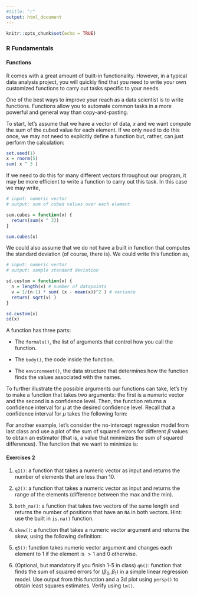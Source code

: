 ```yaml
---
#title: "r"
output: html_document
---
```


```r
knitr::opts_chunk$set(echo = TRUE)
```

### R Fundamentals 
#### Functions

R comes with a great amount of built-in functionality. However, in a typical data analysis project, you will quickly find that you need to write your own customized functions to carry out tasks specific to your needs. 

One of the best ways to improve your reach as a data scientist is to write functions. Functions allow you to automate common tasks in a more powerful and general way than copy-and-pasting. 

To start, let's assume that we have a vector of data, $x$ and we want compute the sum of the cubed value for each element. If we only need to do this once, we may not need to explicitly define a function but, rather, can just perform the calculation:

```r
set.seed(1)
x = rnorm(5)
sum( x ^ 3 )
```

If we need to do this for many different vectors throughout our program, it may be more efficient to write a function to carry out this task. In this case we may write,

```r
# input: numeric vector
# output: sum of cubed values over each element

sum.cubes = function(x) {
  return(sum(x ^ 3))
}

sum.cubes(x)
```

We  could also assume that we do not have a built in function that computes the standard deviation (of course, there is). We could write this function as,

```r
# input: numeric vector
# output: sample standard deviation

sd.custom = function(x) {
  n = length(x) # number of datapoints
  v = 1/(n-1) * sum( (x - mean(x))^2 ) # variance
  return( sqrt(v) )
}

sd.custom(x)
sd(x)
```



A function has three parts:

- The <code>formals()</code>, the list of arguments that control how you call the function.

- The <code>body()</code>, the code inside the function.

- The <code>environment()</code>, the data structure that determines how the function finds the values associated with the names.

To further illustrate the possible arguments our functions can take, let's try to make a function that takes two arguments: the first is a numeric vector and the second is a confidence level. Then, the function returns a confidence interval for $\mu$ at the desired confidence level. Recall that a confidence interval for $\mu$ takes the following form:

\begin{equation}
\bar{x} \pm t^\star \hat{\sigma}/\sqrt{n}
\end{equation}

For another example, let's consider the no-intercept regression model from last class and use a plot of the sum of squared errors for different $\beta$ values to obtain an estimator (that is, a value that minimizes the sum of squared differences). The function that we want to minimize is: 

\begin{align}
f(\beta) &= \sum_i (y_i - \hat{y}_i)^2 \\
&= \sum_i (y_i - \beta x_i)^2 
\end{align}



#### Exercises 2

1. <code>q1()</code>: a function that takes a numeric vector as input and returns the number of elements that are less than 10. 

2. <code>q2()</code>: a function that takes a numeric vector as input and returns the range of the elements (difference between the max and the min).

3. <code>both_na()</code>: a function that takes two vectors of the same length and returns the number of positions that have an <code>NA</code> in both vectors. Hint: use the built in <code>is.na()</code> function.

4. <code>skew()</code>: a function that takes a numeric vector argument and returns the skew, using the following definition:

\begin{equation}
\text{skew(x)} = \frac{1/(n-2) \sum_{i=1}^n (x_i-\bar{x})^3 }{var(x)^{3/2}}
\end{equation}

5. <code>q5()</code>: function takes numeric vector argument and changes each element to 1 if the element is $>1$ and 0 otherwise.

6. (Optional, but mandatory if you finish 1-5 in class) <code>q6()</code>: function that finds the sum of squared errors for $(\beta_0, \beta_1)$ in a simple linear regression model. Use output from this function and a 3d plot using <code>persp()</code> to obtain least squares estimates. Verify using <code>lm()</code>.





